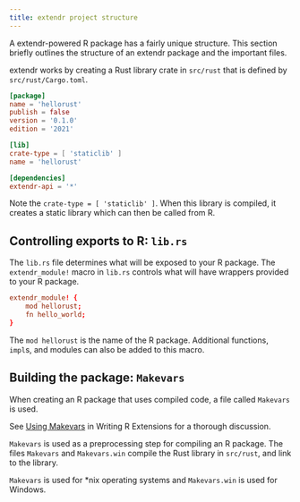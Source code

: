 ```yaml
---
title: extendr project structure
--- 
```


A extendr-powered R package has a fairly unique structure.  This section briefly outlines the structure of an extendr package and the important files.

extendr works by creating a Rust library crate in `src/rust` that is defined by `src/rust/Cargo.toml`. 

```.toml
[package]
name = 'hellorust'
publish = false
version = '0.1.0'
edition = '2021'

[lib]
crate-type = [ 'staticlib' ]
name = 'hellorust'

[dependencies]
extendr-api = '*'
```

Note the `crate-type = [ 'staticlib' ]`. When this library is compiled, it creates a static library which can then be called from R. 


## Controlling exports to R: `lib.rs`

The `lib.rs` file determines what will be exposed to your R package. The `extendr_module!` macro in `lib.rs` controls what will have wrappers provided to your R package. 

```toml
extendr_module! {
    mod hellorust;
    fn hello_world;
}
```

The `mod hellorust` is the name of the R package. Additional functions, `impl`s, and modules can also be added to this macro. 

## Building the package: `Makevars`

When creating an R package that uses compiled code, a file called `Makevars` is used. 

::: callout-note
See [Using Makevars](https://cran.r-project.org/doc/manuals/R-exts.html#Using-Makevars) in Writing R Extensions for a thorough discussion.
:::

`Makevars` is used as a preprocessing step for compiling an R package. The files `Makevars` and `Makevars.win` compile the Rust library in `src/rust`, and link to the library. 

::: callout-tip
`Makevars` is used for *nix operating systems and `Makevars.win` is used for Windows. 
::: 